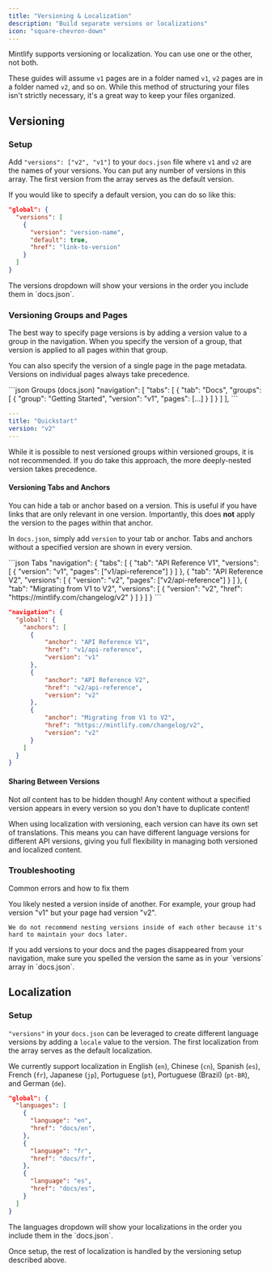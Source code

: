 ```yaml
---
title: "Versioning & Localization"
description: "Build separate versions or localizations"
icon: "square-chevron-down"
---
```


Mintlify supports versioning or localization. You can use one or the other, not both.

These guides will assume `v1` pages are in a folder named `v1`, `v2` pages are in a folder named `v2`, and so on. While this method of structuring your files isn't strictly necessary, it's a great way to keep your files organized.

## Versioning

### Setup

Add `"versions": ["v2", "v1"]` to your `docs.json` file where `v1` and `v2` are the names of your versions. You can put any number of versions in this array. The first version from the array serves as the default version.

If you would like to specify a default version, you can do so like this:
```json
"global": {
  "versions": [
    {
      "version": "version-name",
      "default": true,
      "href": "link-to-version"
    }
  ]
}
```

<Tip>
  The versions dropdown will show your versions in the order you include them in
  `docs.json`.
</Tip>

### Versioning Groups and Pages

The best way to specify page versions is by adding a version value to a group in the navigation. When you specify the version of a group, that version is applied to all pages within that group.

You can also specify the version of a single page in the page metadata. Versions on individual pages always take precedence.

<CodeGroup>
```json Groups (docs.json)
"navigation": [
  "tabs": [
    {
      "tab": "Docs",
      "groups": [
        {
          "group": "Getting Started",
          "version": "v1",
          "pages": [...]
        }
      ]
    }
  ]
],
```

```yaml Pages (quickstart.mdx)
---
title: "Quickstart"
version: "v2"
---
```

</CodeGroup>

<Warning>
  While it is possible to nest versioned groups within versioned groups, it is
  not recommended. If you do take this approach, the more deeply-nested version
  takes precedence.
</Warning>

#### Versioning Tabs and Anchors

You can hide a tab or anchor based on a version. This is useful if you have links that are only relevant in one version. Importantly, this does **not** apply the version to the pages within that anchor.

In `docs.json`, simply add `version` to your tab or anchor. Tabs and anchors without a specified version are shown in every version.

<CodeGroup>
```json Tabs
"navigation": {
  "tabs": [
    {
      "tab": "API Reference V1",
      "versions": [
        {
          "version": "v1",
          "pages": ["v1/api-reference"]
        }
      ]
    },
    {
      "tab": "API Reference V2",
      "versions": [
        {
          "version": "v2",
          "pages": ["v2/api-reference"]
        }
      ]
    },
    {
      "tab": "Migrating from V1 to V2",
      "versions": [
        {
          "version": "v2",
          "href": "https://mintlify.com/changelog/v2"
        }
      ]
    }   
  ]
}
```

```json Anchors
"navigation": {
  "global": {
    "anchors": [
      {
          "anchor": "API Reference V1",
          "href": "v1/api-reference",
          "version": "v1"
      },
      {
          "anchor": "API Reference V2",
          "href": "v2/api-reference",
          "version": "v2"
      },
      {
          "anchor": "Migrating from V1 to V2",
          "href": "https://mintlify.com/changelog/v2",
          "version": "v2"
      }
    ]
  }
}
```

</CodeGroup>

#### Sharing Between Versions

Not _all_ content has to be hidden though! Any content without a specified version appears in every version so you don't have to duplicate content!

<Tip>
  When using localization with versioning, each version can have its own set of
  translations. This means you can have different language versions for
  different API versions, giving you full flexibility in managing both versioned
  and localized content.
</Tip>

### Troubleshooting

Common errors and how to fix them

<AccordionGroup>
  <Accordion title="Pages Show Up In Wrong Version" icon="circle-exclamation">
    You likely nested a version inside of another. For example, your group had version "v1" but your page had version "v2".

    We do not recommend nesting versions inside of each other because it's hard to maintain your docs later.

  </Accordion>

  <Accordion title="Missing Pages" icon="circle-exclamation">
    If you add versions to your docs and the pages disappeared from your
    navigation, make sure you spelled the version the same as in your `versions`
    array in `docs.json`.
  </Accordion>
</AccordionGroup>

## Localization

### Setup

`"versions"` in your `docs.json` can be leveraged to create different language versions by adding a `locale` value to the version. The first localization from the array serves as the default localization.

We currently support localization in English (`en`), Chinese (`cn`), Spanish (`es`), French (`fr`), Japanese (`jp`), Portuguese (`pt`), Portuguese (Brazil) (`pt-BR`), and German (`de`).

```json docs.json example
"global": {
  "languages": [
    {
      "language": "en",
      "href": "docs/en",
    },
    {
      "language": "fr",
      "href": "docs/fr",
    },
    {
      "language": "es",
      "href": "docs/es",
    }
  ]
}
```

<Tip>
  The languages dropdown will show your localizations in the order you include
  them in the `docs.json`.
</Tip>

Once setup, the rest of localization is handled by the versioning setup described above.
